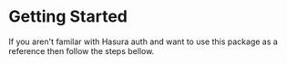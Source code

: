 # Getting Started

If you aren't familar with Hasura auth and want to use this package as a reference then follow the steps bellow.

